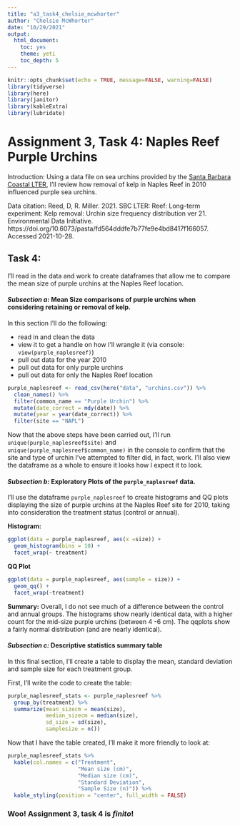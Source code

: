 ```yaml
---
title: "a3_task4_chelsie_mcwhorter"
author: "Chelsie McWhorter"
date: "10/29/2021"
output: 
  html_document: 
    toc: yes
    theme: yeti
    toc_depth: 5
---
```



```r
knitr::opts_chunk$set(echo = TRUE, message=FALSE, warning=FALSE)
library(tidyverse)
library(here)
library(janitor)
library(kableExtra)
library(lubridate)
```

# Assignment 3, Task 4: Naples Reef Purple Urchins


Introduction: Using a data file on sea urchins provided by the [Santa Barbara Coastal LTER](https://sbclter.msi.ucsb.edu/data/catalog/package/?package=knb-lter-sbc.26), I'll review how removal of kelp in Naples Reef in 2010 influenced purple sea urchins. 

Data citation: Reed, D, R. Miller. 2021. SBC LTER: Reef: Long-term experiment: Kelp removal: Urchin size frequency distribution ver 21. Environmental Data Initiative. https://doi.org/10.6073/pasta/fd564dddfe7b77fe9e4bd8417f166057. Accessed 2021-10-28.

## Task 4:

I'll read in the data and work to create dataframes that allow me to compare the mean size of purple urchins at the Naples Reef location. 


#### *Subsection a:* Mean Size comparisons of purple urchins when considering retaining or removal of kelp. 

In this section I'll do the following:

- read in and clean the data
- view it to get a handle on how I'll wrangle it (via console: `view(purple_naplesreef)`)
- pull out data for the year 2010
- pull out data for only purple urchins
- pull out data for only the Naples Reef location 


```r
purple_naplesreef <- read_csv(here("data", "urchins.csv")) %>% 
  clean_names() %>% 
  filter(common_name == "Purple Urchin") %>% 
  mutate(date_correct = mdy(date)) %>% 
  mutate(year = year(date_correct)) %>% 
  filter(site == "NAPL")
```

Now that the above steps have been carried out, I'll run `unique(purple_naplesreef$site)` and `unique(purple_naplesreef$common_name)` in the console to confirm that the site and type of urchin I've attempted to filter did, in fact, work. I'll also view the dataframe as a whole to ensure it looks how I expect it to look. 



#### *Subsection b:* Exploratory Plots of the `purple_naplesreef` data.

I'll use the dataframe `purple_naplesreef` to create histograms and QQ plots displaying the size of purple urchins at the Naples Reef site for 2010, taking into consideration the treatment status (control or annual).

**Histogram:**

```r
ggplot(data = purple_naplesreef, aes(x =size)) +
  geom_histogram(bins = 10) +
  facet_wrap(~ treatment)
```

**QQ Plot**

```r
ggplot(data = purple_naplesreef, aes(sample = size)) +
  geom_qq() +
  facet_wrap(~treatment)
```

**Summary:** Overall, I do not see much of a difference between the control and annual groups. The histograms show nearly identical data, with a higher count for the mid-size purple urchins (between 4 -6 cm). The qqplots show a fairly normal distribution (and are nearly identical).



#### *Subsection c:* Descriptive statistics summary table

In this final section, I'll create a table to display the mean, standard deviation and sample size for each treatment group. 

First, I'll write the code to create the table:

```r
purple_naplesreef_stats <- purple_naplesreef %>% 
  group_by(treatment) %>% 
  summarize(mean_sizecm = mean(size),
            median_sizecm = median(size),
            sd_size = sd(size),
            samplesize = n())
```

Now that I have the table created, I'll make it more friendly to look at:

```r
purple_naplesreef_stats %>% 
  kable(col.names = c("Treatment",
                      "Mean size (cm)",
                      "Median size (cm)", 
                      "Standard Deviation",
                      "Sample Size (n)")) %>%
  kable_styling(position = "center", full_width = FALSE)
```

### Woo! Assignment 3, task 4 is *finito*! 